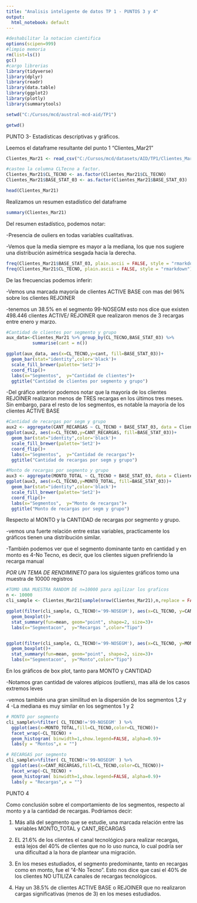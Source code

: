 ```yaml
---
title: "Analisis inteligente de datos TP 1 - PUNTOS 3 y 4"
output:
  html_notebook: default
---
```



```r
#deshabilitar la notacion cientifica
options(scipen=999)
#limpio memoria
rm(list=ls())
gc()
#cargo librerias
library(tidyverse)
library(dplyr)
library(readr)
library(data.table)
library(ggplot2)
library(plotly)
library(summarytools)

setwd("C:/Cursos/mcd/austral-mcd-aid/TP1")

getwd()
```

PUNTO 3- Estadísticas descriptivas y gráficos.

Leemos el dataframe resultante del punto 1 "Clientes_Mar21"

```r
Clientes_Mar21 <- read_csv("C:/Cursos/mcd/datasets/AID/TP1/Clientes_Mar21.csv")

#casteo la columna CLTecno a factor.
Clientes_Mar21$CL_TECNO <- as.factor(Clientes_Mar21$CL_TECNO)
Clientes_Mar21$BASE_STAT_03 <- as.factor(Clientes_Mar21$BASE_STAT_03)

head(Clientes_Mar21)
```

Realizamos un resumen estadístico del dataframe

```r
summary(Clientes_Mar21)
```
Del resumen estadístico, podemos notar:

-Presencia de ouliers en todas variables cualitativas.

-Vemos que la media siempre es mayor a la mediana, los que nos sugiere
 una distribución asimétrica sesgada hacia la derecha.

```r
freq(Clientes_Mar21$BASE_STAT_03, plain.ascii = FALSE, style = "rmarkdown")
freq(Clientes_Mar21$CL_TECNO, plain.ascii = FALSE, style = "rmarkdown")
```

De las frecuencias podemos inferir:

-Vemos una marcada mayoría de clientes ACTIVE BASE con mas del 96% sobre
 los clientes REJOINER
 
-tenemos un 38.5% en el segmento 99-NOSEGM
 esto nos dice que existen 498.446 clientes ACTIVE/ REJOINER que realizaron
 menos de 3 recargas entre enero y marzo.
 

```r
#Cantidad de clientes por segmento y grupo
aux_data<-Clientes_Mar21 %>% group_by(CL_TECNO,BASE_STAT_03) %>%
          summarise(cant = n())

ggplot(aux_data, aes(x=CL_TECNO,y=cant, fill=BASE_STAT_03))+
  geom_bar(stat="identity",color='black')+
  scale_fill_brewer(palette='Set2')+
  coord_flip()+
  labs(x="Segmentos",  y="Cantidad de clientes")+
  ggtitle("Cantidad de clientes por segmento y grupo")

```
-Del gráfico anterior podemos notar que la mayoría de los clientes REJOINER
 realizaron menos de TRES recargas en los últimos tres meses.
 Sin embargo, para el resto de los segmentos, es notable la mayoría de los 
 clientes ACTIVE BASE
 
 
```r

#Cantidad de recargas por segm y grupo
aux2 <- aggregate(CANT_RECARGAS ~ CL_TECNO + BASE_STAT_03, data = Clientes_Mar21, FUN = sum)
ggplot(aux2, aes(x=CL_TECNO,y=CANT_RECARGAS, fill=BASE_STAT_03))+
  geom_bar(stat="identity",color='black')+
  scale_fill_brewer(palette='Set2')+
  coord_flip()+
  labs(x="Segmentos",  y="Cantidad de recargas")+
  ggtitle("Cantidad de recargas por segm y grupo")

#Monto de recargas por segmento y grupo
aux3 <- aggregate(MONTO_TOTAL ~ CL_TECNO + BASE_STAT_03, data = Clientes_Mar21, FUN = sum)
ggplot(aux3, aes(x=CL_TECNO,y=MONTO_TOTAL, fill=BASE_STAT_03))+
  geom_bar(stat="identity",color='black')+
  scale_fill_brewer(palette='Set2')+
  coord_flip()+
  labs(x="Segmentos",  y="Monto de recargas")+
  ggtitle("Monto de recargas por segm y grupo")

```
Respecto al MONTO y la CANTIDAD de recargas por segmento y grupo.

-vemos una fuerte relación entre estas variables, practicamente los gráficos
 tienen una distribución similar.
 
-También podemos ver que el segmento dominante tanto en cantidad y en monto
 es 4-No Tecno, es decir, que los clientes siguen prefiriendo la recarga
 manual
 
*POR UN TEMA DE RENDIMINETO
*para los siguientes gráficos tomo una muestra de 10000 registros

```r
#TOMO UNA MUESTRA RANDOM DE n=10000 para agilizar los graficos
n <- 10000
cli_sample <- Clientes_Mar21[sample(nrow(Clientes_Mar21),n,replace = FALSE),]

ggplot(filter(cli_sample, CL_TECNO!='99-NOSEGM'), aes(x=CL_TECNO, y=CANT_RECARGAS, fill = CL_TECNO)) + 
  geom_boxplot()+
  stat_summary(fun=mean, geom="point", shape=2, size=3)+
  labs(x="Segmentacon",  y="Recargas ",color="Tipo")


ggplot(filter(cli_sample, CL_TECNO!='99-NOSEGM'), aes(x=CL_TECNO, y=MONTO_TOTAL, fill = CL_TECNO)) + 
  geom_boxplot()+
  stat_summary(fun=mean, geom="point", shape=2, size=3)+
  labs(x="Segmentacon",  y="Monto",color="Tipo")


```
En los gráficos de box plot, tanto para MONTO y CANTIDAD

-Notamos gran cantidad de valores atípicos (outliers), mas allá de los casos
 extremos leves

-vemos también una gran similitud en la dispersión de los segmentos 1,2 y 4
-La mediana es muy similar en los segmentos 1 y 2


```r
# MONTO por segmento
cli_sample%>%filter( CL_TECNO!='99-NOSEGM' ) %>% 
  ggplot(aes(x=MONTO_TOTAL,fill=CL_TECNO,color=CL_TECNO))+
  facet_wrap(~CL_TECNO) +
  geom_histogram( binwidth=1,show.legend=FALSE, alpha=0.9)+
  labs(y = "Montos",x = "")

# RECARGAS por segmento
cli_sample%>%filter( CL_TECNO!='99-NOSEGM' ) %>% 
  ggplot(aes(x=CANT_RECARGAS,fill=CL_TECNO,color=CL_TECNO))+
  facet_wrap(~CL_TECNO) +
  geom_histogram( binwidth=1,show.legend=FALSE, alpha=0.9)+
  labs(y = "Recargas",x = "")
```
PUNTO 4

Como conclusión sobre el comportamiento de los segmentos, respecto al monto 
y a la cantidad de recargas. Podríamos decir:

1.	Más allá del segmento que se estudie, una marcada relación entre las 
    variables MONTO_TOTAL y CANT_RECARGAS
2.	EL 21.6% de los clientes el canal tecnológico para realizar recargas, 
    está lejos del 40% de clientes que no lo uso nunca, lo cual podría ser 
    una dificultad a la hora de plantear una migración. 

3.	En los meses estudiados, el segmento predominante, tanto en recargas como 
    en monto, fue el “4-No Tecno”. Esto nos dice que casi el 40% de los clientes
    NO UTILIZA canales de recargas tecnológicos.
    
4.	Hay un 38.5% de clientes ACTIVE BASE o REJOINER que no realizaron cargas 
    significativas (menos de 3) en los meses estudiados.





